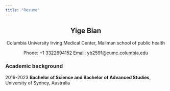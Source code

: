 ```yaml
---
title: "Resume"
---
```


<center>
## Yige Bian

Columbia University Irving Medical Center, Mailman school of public health

Phone: +1 3322694152  Email: yb2591@cumc.columbia.edu
</center>

### Academic background
2019-2023 **Bachelor of Science and Bachelor of Advanced Studies**, University of Sydney, Australia

